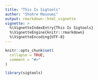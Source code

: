 ```yaml
---
title: "This Is Sigtools"
auther: "Shohre Masoumi"
output: rmarkdown::html_vignette
vignette: >
  %\VignetteIndexEntry{This Is Sigtools}
  %\VignetteEngine{knitr::rmarkdown}
  %\VignetteEncoding{UTF-8}
---
```


```r
knitr::opts_chunk$set(
  collapse = TRUE,
  comment = "#>"
)
```

```r
library(sigtools)
```
